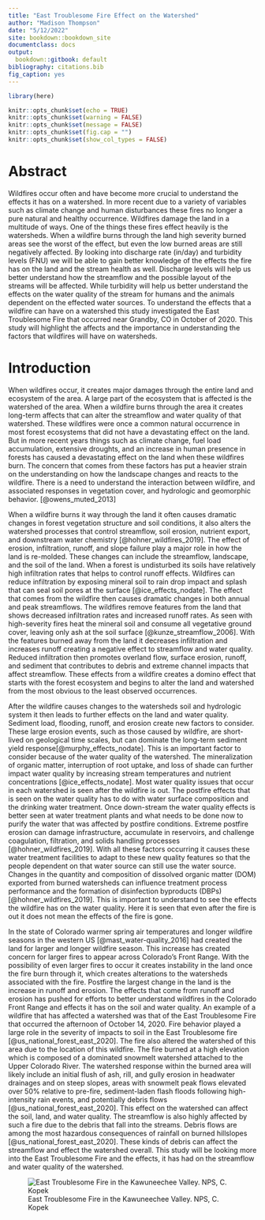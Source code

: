 ```yaml
---
title: "East Troublesome Fire Effect on the Watershed"
author: "Madison Thompson"
date: "5/12/2022"
site: bookdown::bookdown_site
documentclass: docs
output:
  bookdown::gitbook: default
bibliography: citations.bib
fig_caption: yes
---
```



```r
library(here)

knitr::opts_chunk$set(echo = TRUE)
knitr::opts_chunk$set(warning = FALSE)
knitr::opts_chunk$set(message = FALSE)
knitr::opts_chunk$set(fig.cap = "")
knitr::opts_chunk$set(show_col_types = FALSE)

```


# Abstract 

Wildfires occur often and have become more crucial to understand the effects it has on a watershed. In more recent due to a variety of variables such as climate change and human disturbances these fires no longer a pure natural and healthy occurrence. Wildfires damage the land in a multitude of ways. One of the things these fires effect heavily is the watersheds. When a wildfire burns through the land high severity burned areas see the worst of the effect, but even the low burned areas are still negatively affected. By looking into discharge rate (in/day) and turbidity levels (FNU) we will be able to gain better knowledge of the effects the fire has on the land and the stream health as well. Discharge levels will help us better understand how the streamflow and the possible layout of the streams will be affected. While turbidity will help us better understand the effects on the water quality of the stream for humans and the animals dependent on the effected water sources. To understand the effects that a wildfire can have on a watershed this study investigated the East Troublesome Fire that occurred near Grandby, CO in October of 2020. This study will highlight the affects and the importance in understanding the factors that wildfires will have on watersheds. 


# Introduction 

When wildfires occur, it creates major damages through the entire land and ecosystem of the area. A large part of the ecosystem that is affected is the watershed of the area. When a wildfire burns through the area it creates long-term affects that can alter the streamflow and water quality of that watershed. These wildfires were once a common natural occurrence in most forest ecosystems that did not have a devastating effect on the land. But in more recent years things such as climate change, fuel load accumulation, extensive droughts, and an increase in human presence in forests has caused a devastating effect on the land when these wildfires burn. The concern that comes from these factors has put a heavier strain on the understanding on how the landscape changes and reacts to the wildfire. There is a need to understand the interaction between wildfire, and associated responses in vegetation cover, and hydrologic and geomorphic behavior. [@owens_muted_2013]

When a wildfire burns it way through the land it often causes dramatic changes in forest vegetation structure and soil conditions, it also alters the watershed processes that control streamflow, soil erosion, nutrient export, and downstream water chemistry [@hohner_wildfires_2019]. The effect of erosion, infiltration, runoff, and slope failure play a major role in how the land is re-molded. These changes can include the streamflow, landscape, and the soil of the land. When a forest is undisturbed its soils have relatively high infiltration rates that helps to control runoff effects. Wildfires can reduce infiltration by exposing mineral soil to rain drop impact and splash that can seal soil pores at the surface [@ice_effects_nodate]. The effect that comes from the wildfire then causes dramatic changes in both annual and peak streamflows. The wildfires remove features from the land that shows decreased infiltration rates and increased runoff rates. As seen with high-severity fires heat the mineral soil and consume all vegetative ground cover, leaving only ash at the soil surface [@kunze_streamflow_2006]. With the features burned away from the land it decreases infiltration and increases runoff creating a negative effect to streamflow and water quality. Reduced infiltration then promotes overland flow, surface erosion, runoff, and sediment that contributes to debris and extreme channel impacts that affect streamflow. These effects from a wildfire creates a domino effect that starts with the forest ecosystem and begins to alter the land and watershed from the most obvious to the least observed occurrences. 



After the wildfire causes changes to the watersheds soil and hydrologic system it then leads to further effects on the land and water quality. Sediment load, flooding, runoff, and erosion create new factors to consider. These large erosion events, such as those caused by wildfire, are short-lived on geological time scales, but can dominate the long-term sediment yield response[@murphy_effects_nodate]. This is an important factor to consider because of the water quality of the watershed. The mineralization of organic matter, interruption of root uptake, and loss of shade can further impact water quality by increasing stream temperatures and nutrient concentrations [@ice_effects_nodate]. Most water quality issues that occur in each watershed is seen after the wildfire is out. The postfire effects that is seen on the water quality has to do with water surface composition and the drinking water treatment. Once down-stream the water quality effects is better seen at water treatment plants and what needs to be done now to purify the water that was affected by postfire conditions. Extreme postfire erosion can damage infrastructure, accumulate in reservoirs, and challenge coagulation, filtration, and solids handling processes [@hohner_wildfires_2019]. With all these factors occurring it causes these water treatment facilities to adapt to these new quality features so that the people dependent on that water source can still use the water source. Changes in the quantity and composition of dissolved organic matter (DOM) exported from burned watersheds can influence treatment process performance and the formation of disinfection byproducts (DBPs) [@hohner_wildfires_2019]. This is important to understand to see the effects the wildfire has on the water quality. Here it is seen that even after the fire is out it does not mean the effects of the fire is gone. 

  
In the state of Colorado warmer spring air temperatures and longer wildfire seasons in the western US [@mast_water-quality_2016] had created the land for larger and longer wildfire season. This increase has created concern for larger fires to appear across Colorado's Front Range. With the possibility of even larger fires to occur it creates instability in the land once the fire burn through it, which creates alterations to the watersheds associated with the fire. Postfire the largest change in the land is the increase in runoff and erosion. The effects that come from runoff and erosion has pushed for efforts to better understand wildfires in the Colorado Front Range and effects it has on the soil and water quality. An example of a wildfire that has affected a watershed was that of the East Troublesome Fire that occurred the afternoon of October 14, 2020. Fire behavior played a large role in the severity of impacts to soil in the East Troublesome fire [@us_national_forest_east_2020]. The fire also altered the watershed of this area due to the location of this wildfire. The fire burned at a high elevation which is composed of a dominated snowmelt watershed attached to the Upper Colorado River. The watershed response within the burned area will likely include an initial flush of ash, rill, and gully erosion in headwater drainages and on steep slopes, areas with snowmelt peak flows elevated over 50% relative to pre-fire, sediment-laden flash floods following high-intensity rain events, and potentially debris flows [@us_national_forest_east_2020]. This effect on the watershed can affect the soil, land, and water quality. The streamflow is also highly affected by such a fire due to the debris that fall into the streams. Debris flows are among the most hazardous consequences of rainfall on burned hillslopes [@us_national_forest_east_2020]. These kinds of debris can affect the streamflow and effect the watershed overall. This study will be looking more into the East Troublesome Fire and the effects, it has had on the streamflow and water quality of the watershed.

![East Troublesome Fire in the Kawuneechee Valley. NPS, C. Kopek](ETF1.webp)

